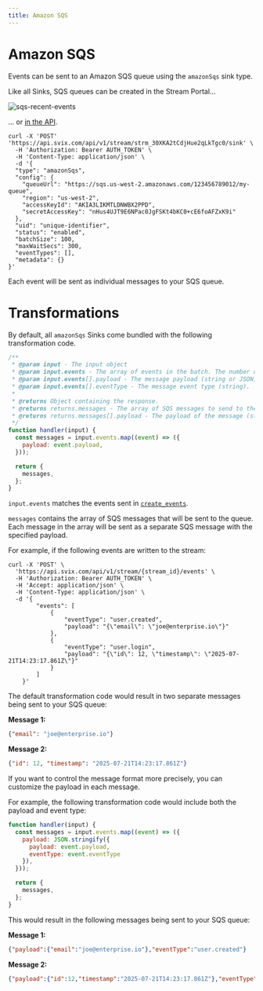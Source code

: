 ```yaml
---
title: Amazon SQS
---
```


# Amazon SQS

Events can be sent to an Amazon SQS queue using the `amazonSqs` sink type.

Like all Sinks, SQS queues can be created in the Stream Portal...

![sqs-recent-events](../../img/stream/sqs-create.png)

... or [in the API](https://api.svix.com/docs#tag/Sink/operation/v1.stream.sink.create).

```shell
curl -X 'POST' 'https://api.svix.com/api/v1/stream/strm_30XKA2tCdjHue2qLkTgc0/sink' \
  -H 'Authorization: Bearer AUTH_TOKEN' \
  -H 'Content-Type: application/json' \
  -d '{
  "type": "amazonSqs",
  "config": {
    "queueUrl": "https://sqs.us-west-2.amazonaws.com/123456789012/my-queue",
    "region": "us-west-2",
    "accessKeyId": "AKIA3LIKMTLDNWBX2PPD",
    "secretAccessKey": "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"
  },
  "uid": "unique-identifier",
  "status": "enabled",
  "batchSize": 100,
  "maxWaitSecs": 300,
  "eventTypes": [],
  "metadata": {}
}'
```

Each event will be sent as individual messages to your SQS queue.

# Transformations

By default, all `amazonSqs` Sinks come bundled with the following transformation code.

```JavaScript
/**
 * @param input - The input object
 * @param input.events - The array of events in the batch. The number of events in the batch is capped by the Sink's batch size.
 * @param input.events[].payload - The message payload (string or JSON).
 * @param input.events[].eventType - The message event type (string).
 *
 * @returns Object containing the response.
 * @returns returns.messages - The array of SQS messages to send to the SQS queue.
 * @returns returns.messages[].payload - The payload of the message (string).
 */
function handler(input) {
  const messages = input.events.map((event) => ({
    payload: event.payload,
  }));

  return {
    messages,
  };
}
```

`input.events` matches the events sent in [`create_events`](https://api.svix.com/docs#tag/Event/operation/v1.stream.events.create).

`messages` contains the array of SQS messages that will be sent to the queue. Each message in the array will be sent as a separate SQS message with the specified payload.

For example, if the following events are written to the stream:

```shell
curl -X 'POST' \
  'https://api.svix.com/api/v1/stream/{stream_id}/events' \
  -H 'Authorization: Bearer AUTH_TOKEN' \
  -H 'Accept: application/json' \
  -H 'Content-Type: application/json' \
  -d '{
        "events": [
            {
                "eventType": "user.created",
                "payload": "{\"email\": \"joe@enterprise.io\"}"
            },
            {
                "eventType": "user.login",
                "payload": "{\"id\": 12, \"timestamp\": \"2025-07-21T14:23:17.861Z\"}"
            }
        ]
    }'
```

The default transformation code would result in two separate messages being sent to your SQS queue:

**Message 1:**
```json
{"email": "joe@enterprise.io"}
```

**Message 2:**
```json
{"id": 12, "timestamp": "2025-07-21T14:23:17.861Z"}
```

If you want to control the message format more precisely, you can customize the payload in each message.

For example, the following transformation code would include both the payload and event type:

```JavaScript
function handler(input) {
  const messages = input.events.map((event) => ({
    payload: JSON.stringify({
      payload: event.payload,
      eventType: event.eventType
    }),
  }));

  return {
    messages,
  };
}
```

This would result in the following messages being sent to your SQS queue:

**Message 1:**
```json
{"payload":{"email":"joe@enterprise.io"},"eventType":"user.created"}
```

**Message 2:**
```json
{"payload":{"id":12,"timestamp":"2025-07-21T14:23:17.861Z"},"eventType":"user.login"}
```
